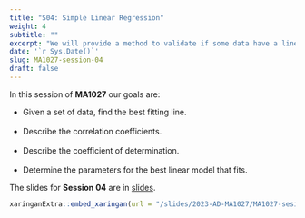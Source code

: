 ---
title: "S04: Simple Linear Regression"
weight: 4
subtitle: ""
excerpt: "We will provide a method to validate if some data have a linear relation"
date: '`r Sys.Date()`'
slug: MA1027-session-04
draft: false
---

In this session of **MA1027** our goals are:

* Given a set of data, find the best fitting line. <br/><br/>
* Describe the correlation coefficients. <br/><br/>
* Describe the coefficient of determination. <br/><br/>
* Determine the parameters for the best linear model that fits.

The slides for **Session 04** are in [slides](/slides/2023-AD-MA1027/MA1027-sesion-04).

```{r embed-xaringan, echo=FALSE}
xaringanExtra::embed_xaringan(url = "/slides/2023-AD-MA1027/MA1027-sesion-04", ratio = "4:3")
```